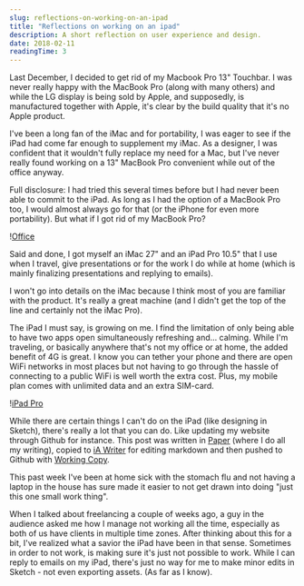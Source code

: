```yaml
---
slug: reflections-on-working-on-an-ipad
title: "Reflections on working on an ipad"
description: A short reflection on user experience and design.
date: 2018-02-11
readingTime: 3
---
```


Last December, I decided to get rid of my Macbook Pro 13" Touchbar. I was never really happy with the MacBook Pro (along with many others) and while the LG display is being sold by Apple, and supposedly, is manufactured together with Apple, it's clear by the build quality that it's no Apple product.

I've been a long fan of the iMac and for portability, I was eager to see if the iPad had come far enough to supplement my iMac. As a designer, I was confident that it wouldn't fully replace my need for a Mac, but I've never really found working on a 13" MacBook Pro convenient while out of the office anyway.

Full disclosure: I had tried this several times before but I had never been able to commit to the iPad. As long as I had the option of a MacBook Pro too, I would almost always go for that (or the iPhone for even more portability). But what if I got rid of my MacBook Pro?

!<a href="/images/articles/office.png">Office</a>

Said and done, I got myself an iMac 27" and an iPad Pro 10.5" that I use when I travel, give presentations or for the work I do while at home (which is mainly finalizing presentations and replying to emails).

I won't go into details on the iMac because I think most of you are familiar with the product. It's really a great machine (and I didn't get the top of the line and certainly not the iMac Pro).

The iPad I must say, is growing on me. I find the limitation of only being able to have two apps open simultaneously refreshing and... calming. While I'm traveling, or basically anywhere that's not my office or at home, the added benefit of 4G is great. I know you can tether your phone and there are open WiFi networks in most places but not having to go through the hassle of connecting to a public WiFi is well worth the extra cost. Plus, my mobile plan comes with unlimited data and an extra SIM-card.

!<a href="/images/articles/Screen-Shot-2017-06-22-at-09.47.33-1024x669.png">iPad Pro</a>

While there are certain things I can't do on the iPad (like designing in Sketch), there's really a lot that you can do. Like updating my website through Github for instance. This post was written in <a href="https://paper.dropbox.com">Paper</a> (where I do all my writing), copied to <a href="https://ia.net/writer/">iA Writer</a> for editing markdown and then pushed to Github with <a href="https://workingcopyapp.com">Working Copy</a>.

This past week I've been at home sick with the stomach flu and not having a laptop in the house has sure made it easier to not get drawn into doing "just this one small work thing".

When I talked about freelancing a couple of weeks ago, a guy in the audience asked me how I manage not working all the time, especially as both of us have clients in multiple time zones. After thinking about this for a bit, I've realized what a savior  the iPad have been in that sense. Sometimes in order to not work, is making sure it's just not possible to work. While I can reply to emails on my iPad, there's just no way for me to make minor edits in Sketch - not even exporting assets. (As far as I know).